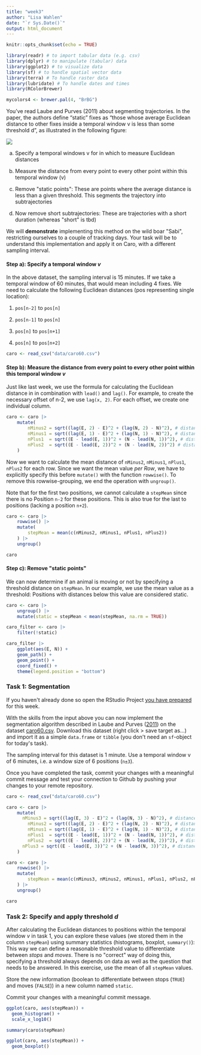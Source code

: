 ```yaml
---
title: "week3"
author: "Lisa Wahlen"
date: "`r Sys.Date()`"
output: html_document
---
```


```r
knitr::opts_chunk$set(echo = TRUE)

library(readr) # to import tabular data (e.g. csv)
library(dplyr) # to manipulate (tabular) data
library(ggplot2) # to visualize data
library(sf) # to handle spatial vector data
library(terra) # To handle raster data
library(lubridate) # To handle dates and times
library(RColorBrewer)

mycolors4 <- brewer.pal(4, "BrBG")
```

You've read Laube and Purves (2011) about segmenting trajectories. In the paper, the authors define "static" fixes as "those whose average Euclidean distance to other fixes inside a temporal window v is less than some threshold d", as illustrated in the following figure:

![](images/laube_2011-01.png)

a.  Specify a temporal windows v for in which to measure Euclidean distances

b.  Measure the distance from every point to every other point within this temporal window (v)

c.  Remove \"static points\": These are points where the average distance is less than a given threshold. This segments the trajectory into subtrajectories

d.  Now remove short subtrajectories: These are trajectories with a short duration (whereas \"short\" is tbd)

We will **demonstrate** implementing this method on the wild boar \"Sabi\", restricting ourselves to a couple of tracking days. Your task will be to understand this implementation and apply it on Caro, with a different sampling interval.

#### **Step a): Specify a temporal window** *v*

In the above dataset, the sampling interval is 15 minutes. If we take a temporal window of 60 minutes, that would mean including 4 fixes. We need to calculate the following Euclidean distances (pos representing single location):

1.  `pos[n-2]` to `pos[n]`

2.  `pos[n-1]` to `pos[n]`

3.  `pos[n]` to `pos[n+1]`

4.  `pos[n]` to `pos[n+2]`

```r
caro <- read_csv("data/caro60.csv")
```

#### **Step b): Measure the distance from every point to every other point within this temporal window** *v*

Just like last week, we use the formula for calculating the Euclidean distance in in combination with `lead()` and `lag()`. For example, to create the necessary offset of n-2, we use `lag(x, 2)`. For each offset, we create one individual column.

```r
caro <- caro |>
    mutate(
        nMinus2 = sqrt((lag(E, 2) - E)^2 + (lag(N, 2) - N)^2), # distance to pos -30 minutes
        nMinus1 = sqrt((lag(E, 1) - E)^2 + (lag(N, 1) - N)^2), # distance to pos -15 minutes
        nPlus1  = sqrt((E - lead(E, 1))^2 + (N - lead(N, 1))^2), # distance to pos +15 mintues
        nPlus2  = sqrt((E - lead(E, 2))^2 + (N - lead(N, 2))^2) # distance to pos +30 minutes
    )
```

Now we want to calculate the mean distance of `nMinus2`, `nMinus1`, `nPlus1`, `nPlus2` for each row. Since we want the mean value *per Row*, we have to explicitly specify this before `mutate()` with the function `rowwise()`. To remove this rowwise-grouping, we end the operation with `ungroup()`.

Note that for the first two positions, we cannot calculate a `stepMean` since there is no Position `n-2` for these positions. This is also true for the last to positions (lacking a position `n+2`).

```r
caro <- caro |>
    rowwise() |>
    mutate(
        stepMean = mean(c(nMinus2, nMinus1, nPlus1, nPlus2))
    ) |>
    ungroup()

caro
```

#### **Step c): Remove \"static points\"**

We can now determine if an animal is moving or not by specifying a threshold distance on `stepMean`. In our example, we use the mean value as a threshold: Positions with distances below this value are considered static.

```r
caro <- caro |>
    ungroup() |>
    mutate(static = stepMean < mean(stepMean, na.rm = TRUE))

caro_filter <- caro |>
    filter(!static)

caro_filter |>
    ggplot(aes(E, N)) +
    geom_path() +
    geom_point() +
    coord_fixed() +
    theme(legend.position = "bottom")
```

### **Task 1: Segmentation**

If you haven\'t already done so open the RStudio Project [you have prepared](https://computationalmovementanalysis.github.io/FS23/Week3/W3_3_preparation.html) for this week.

With the skills from the input above you can now implement the segmentation algorithm described in Laube and Purves ([2011](https://computationalmovementanalysis.github.io/FS23/90_references.html#ref-laube2011)) on the dataset [caro60.csv](https://moodle.zhaw.ch/pluginfile.php/1168373/mod_folder/content/0/caro60.csv?forcedownload=1). Download this dataset (right click \> save target as...) and import it as a simple `data.frame` or `tibble` (you don\'t need an `sf`-object for today\'s task).

The sampling interval for this dataset is 1 minute. Use a temporal window v of 6 minutes, i.e. a window size of 6 positions (`n±3`).

Once you have completed the task, commit your changes with a meaningful commit message and test your connection to Github by pushing your changes to your remote repository.

```r
caro <- read_csv("data/caro60.csv")
```

```r
caro <- caro |>
    mutate(
      nMinus3 = sqrt((lag(E, 3) - E)^2 + (lag(N, 3) - N)^2), # distance to pos -3 minutes
        nMinus2 = sqrt((lag(E, 2) - E)^2 + (lag(N, 2) - N)^2), # distance to pos -2 minutes
        nMinus1 = sqrt((lag(E, 1) - E)^2 + (lag(N, 1) - N)^2), # distance to pos -1 minutes
        nPlus1  = sqrt((E - lead(E, 1))^2 + (N - lead(N, 1))^2), # distance to pos +1 mintues
        nPlus2  = sqrt((E - lead(E, 2))^2 + (N - lead(N, 2))^2), # distance to pos +2 minutes
      nPlus3 = sqrt((E - lead(E, 3))^2 + (N - lead(N, 3))^2), # distance to pos +2 minutes
    )
```

```r
caro <- caro |>
    rowwise() |>
    mutate(
        stepMean = mean(c(nMinus3, nMinus2, nMinus1, nPlus1, nPlus2, nPlus3))
    ) |>
    ungroup()

caro
```

### **Task 2: Specify and apply threshold *d***

After calculating the Euclidean distances to positions within the temporal window *v* in task 1, you can explore these values (we stored them in the column `stepMean`) using summary statistics (histograms, boxplot, `summary()`): This way we can define a reasonable threshold value to differentiate between *stops* and *moves*. There is no \"correct\" way of doing this, specifying a threshold always depends on data as well as the question that needs to be answered. In this exercise, use the mean of all `stepMean` values.

Store the new information (boolean to differentiate between stops (`TRUE`) and moves (`FALSE`)) in a new column named `static`.

Commit your changes with a meaningful commit message.

```r
ggplot(caro, aes(stepMean)) +
  geom_histogram() +
  scale_x_log10()

summary(caro$stepMean)

ggplot(caro, aes(stepMean)) +
  geom_boxplot()
```
